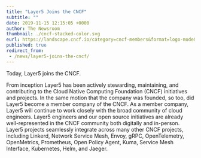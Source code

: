 ```yaml
---
title: "Layer5 Joins the CNCF"
subtitle: ""
date: 2019-11-15 12:15:05 +0000
author: The Newsroom
thumbnail: ./cncf-stacked-color.svg
eurl: https://landscape.cncf.io/category=cncf-members&format=logo-mode&grouping=category&selected=layer5-member&embed=yes
published: true
redirect_from:
 - /news/layer5-joins-the-cncf/
---
```



<NewsWrapper>
Today, Layer5 joins the CNCF.

From inception Layer5 has been actively stewarding, maintaining, and contributing to the Cloud Native Computing Foundation (CNCF) initiatives and projects. In the same motion that the company was founded, so too, did Layer5 become a member company of the CNCF. As a member company, Layer5 will continue to work closely with the broad community of cloud engineers. Layer5 engineers and our open source initiatives are already well-represented in the CNCF community both digitally and in-person. <br/>
Layer5 projects seamlessly integrate across many other CNCF projects, including Linkerd, Network Service Mesh, Envoy, gRPC, OpenTelemetry, OpenMetrics, Prometheus, Open Policy Agent, Kuma, Service Mesh Interface, Kubernetes, Helm, and Jaeger.<br/>
</NewsWrapper>
